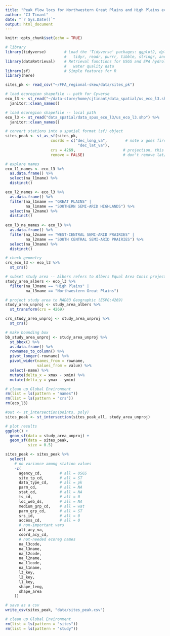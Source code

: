 ```yaml
---
title: "Peak flow locs for Northwestern Great Plains and High Plains ecoregion"
author: "CJ Tinant"
date: "`r Sys.Date()`"
output: html_document
---
```


<!--
Gets all USGS site numbers from a bounding box
Filters by stream, peak flow
-->

```r

knitr::opts_chunk$set(echo = TRUE)

# library
library(tidyverse)        # Load the 'Tidyverse' packages: ggplot2, dplyr, 
                          #   tidyr, readr, purrr, tibble, stringr, and forcats
library(dataRetrieval)    # Retrieval functions for USGS and EPA hydrology and
                          #   water quality data
library(sf)               # Simple features for R
library(here)

```

```r

sites_pk <- read_csv("~/FFA_regional-skew/data/sites_pk")

# load ecoregion shapefile -- path for Cyverse 
eco_l3 <- st_read("~/data-store/home/cjtinant/data_spatial/us_eco_l3.shp") %>%
  janitor::clean_names()

# load ecoregion shapefile -- local path
eco_l3 <- st_read("data_spatial/data_spus_eco_l3/us_eco_l3.shp") %>%
  janitor::clean_names()

```

```r

# convert stations into a spatial format (sf) object
sites_peak <- st_as_sf(sites_pk,
                    coords = c("dec_long_va",        # note x goes first
                                "dec_lat_va"),
                    crs = 4269,                     # projection, this is NAD83
                    remove = FALSE)                 # don't remove lat/lon cols

```

```r

# explore names
eco_l1_names <- eco_l3 %>%
  as.data.frame() %>%
  select(na_l1name) %>%
  distinct()

eco_l2_names <- eco_l3 %>%
  as.data.frame() %>%
  filter(na_l1name == "GREAT PLAINS" |
         na_l1name == "SOUTHERN SEMI-ARID HIGHLANDS") %>%
  select(na_l2name) %>%
  distinct()
  
eco_l3_na_names <- eco_l3 %>%
  as.data.frame() %>%
  filter(na_l2name == "WEST-CENTRAL SEMI-ARID PRAIRIES" |
         na_l2name == "SOUTH CENTRAL SEMI-ARID PRAIRIES") %>%
  select(na_l3name) %>%
  distinct()
```

```r

# check geometry
crs_eco_l3 <- eco_l3 %>%
  st_crs()

# subset study area -- Albers refers to Albers Equal Area Conic projection
study_area_albers <- eco_l3 %>%
  filter(na_l3name == "High Plains" |
         na_l3name == "Northwestern Great Plains")

# project study area to NAD83 Geographic (ESPG:4269)
study_area_unproj <- study_area_albers %>%
  st_transform(crs = 4269)

crs_study_area_unproj <- study_area_unproj %>%
  st_crs()

# make bounding box
bb_study_area_unproj <- study_area_unproj %>%
  st_bbox() %>%
  as.data.frame() %>%
  rownames_to_column() %>%
  pivot_longer(-rowname) %>%
  pivot_wider(names_from = rowname,
              values_from = value) %>%
  select(-name) %>%
  mutate(delta_x = xmax - xmin) %>%
  mutate(delta_y = ymax - ymin)

# clean up Global Environment
rm(list = ls(pattern = "names"))
rm(list = ls(pattern = "crs"))
rm(eco_l3)

```

```r

#out <- st_intersection(points, poly)
sites_peak <- st_intersection(sites_peak_all, study_area_unproj)

# plot results
ggplot() +
  geom_sf(data = study_area_unproj) +
  geom_sf(data = sites_peak,
          size = 0.5)
```

```r

sites_peak <- sites_peak %>%
  select(
    # no variance among station values
    -c(
      agency_cd,        # all = USGS
      site_tp_cd,       # all = ST
      data_type_cd,     # all = pk
      parm_cd,          # all = NA
      stat_cd,          # all = NA
      ts_id,            # all = 0
      loc_web_ds,       # all = NA
      medium_grp_cd,    # all = wat
      parm_grp_cd,      # all = ST
      srs_id,           # all = 0
      access_cd,        # all = 0
      # non-important vars
      alt_acy_va,
      coord_acy_cd,
      # not-needed ecoreg names
      na_l3code,
      na_l3name,
      na_l2code,
      na_l2name,
      na_l1code,
      na_l1name,
      l3_key,
      l2_key,
      l1_key,
      shape_leng,
      shape_area
    ))

# save as a csv
write_csv(sites_peak, "data/sites_peak.csv")

# clean up Global Environment
rm(list = ls(pattern = "sites"))
rm(list = ls(pattern = "study"))

```


<!--

# Ecoregion hierarchy
Northwestern Great Plains and High Plains region of the SOUTH CENTRAL SEMI-ARID PRAIRIES of the GREAT PLAINS ecoregion

## Next steps
create an inline unzip
unzip /path/to/your/file.zip -d /path/to/destination/folder

-- need to add ecoreg when joining

* intersect level 3 ecoregion with station data
* sync personal and group Zotero library for FFA
https://guides.library.oregonstate.edu/c.php?g=359201&p=2426111
https://www.zotero.org/groups/5473862/olc_flood-frequency


## Helpful references:
GIT issues--
[GIT issues](https://dangitgit.com/)

Spatial data issues--
[Intro to spatial data in R](https://www.r4wrds.com/intro/m_intro_mapmaking)
[Overview of Coordinate Reference Systems (CRS) in R](https://www.nceas.ucsb.edu/sites/default/files/2020-04/OverviewCoordinateReferenceSystems.pdf)
[Geocomputation with R](https://r.geocompx.org/)

--> 


